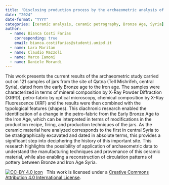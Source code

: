 ```yaml
---
title: 'Disclosing production process by the archaeometric analysis of Bronze to Iron Age ceramic jars from Qatna (Central Syria)'
date: "2024"
date-format: "YYYY"
categories: [ceramic analysis, ceramic petrography, Bronze Age, Syria]
author: 
  - name: Bianca Costi Farias
    corresponding: true
    email: bianca.costifarias@studenti.unipd.it
  - name: Lara Maritan
  - name: Claudio Mazzoli
  - name: Marco Iamoni
  - name: Daniele Morandi
---
```


This work presents the current results of the archaeometric study carried out on 121 samples of jars from the site of Qatna (Tell Mishrifeh, central Syria), dated from the early Bronze age to the Iron age. The samples were characterized in terms of mineral composition by X-Ray Powder Diffraction (XRPD), petro-fabric by optical microscopy, chemical composition by X-Ray Fluorescence (XRF) and the results were then combined with the typological features (shapes). This diachronic research enabled the identification of a change in the petro-fabric from the Early Bronze Age to the Iron Age, which can be interpreted in terms of modifications in the production recipe, firing, and production techniques of the jars. As the ceramic material here analyzed corresponds to the first in central Syria to be stratigraphically excavated and dated in absolute terms, this provides a significant step into deciphering the history of this important site. This research highlights the possibility of application of archaeometric data to understand the manufacturing techniques and provenance of this ceramic material, while also enabling a reconstruction of circulation patterns of pottery between Bronze and Iron Age Syria.

[![CC-BY 4.0 icon](https://i.creativecommons.org/l/by/4.0/88x31.png)](http://creativecommons.org/licenses/by/4.0/)&nbsp;&nbsp; This work is licensed under a [Creative Commons Attribution 4.0 International License](https://creativecommons.org/licenses/by/4.0/). 
